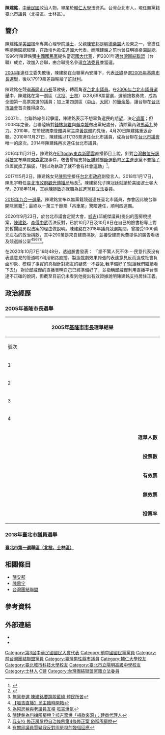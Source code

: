 {{other uses}}
{{Infobox officeholder
| name           =  陳建銘
| image = File:陳建銘.jpg
| box_width = 200
| caption        = 
| term_start = 
| term_end = 
| predecessor = 
| successor = 
| order1 = [[File:Flag_of_Taipei_City.svg|27px]][[臺北市議會|臺北市議會]]第10-13屆[[臺北市議員|市議員]]
| term_start1 = 2006年12月25日
| term_end1 = 
| constituency1 = 臺北市第一選舉區<br>（[[北投區|北投區]]、[[士林區|士林區]]）
| order1         = [[File:Flag_of_Taipei_City.svg|27px]][[臺北市議會|臺北市議會]]第10-13屆[[臺北市議員|市議員]]
| width          = 
| period         = 
| sex            = 男 
| Native place   = [[台北市|台北市]]
| nationality    = {{ROC}}
| date of birth  ={{Birth date and age|1961|7|24}}
| place of birth = {{ROC-TWN}}[[台北市|台北市]]
| parents        = [[陳安邦|陳安邦]]（父，{{KMT}}籍）
| spouse         = [[梁筱萍|梁筱萍]]
| children       = [[陳思宇_(政治人物)|陳思宇]]（女，{{TPP}}籍）
| relatives      = [[陳靜敏|陳靜敏]]（妹，{{DPP}}籍）
| party          = {{Nonp}}（2007年－2010年、2018年－）
| otherparty     = {{KMT}}（1996年－2001年）<BR>{{TSU}}（2001－2007年、2010年－2018年）
| educate        = 
* [[臺北市士林區社子國民小學|社子國小]]
* [[臺北市立陽明高級中學|陽明國中]]
* [[光武工專|光武工專]]
* [[輔仁大學|輔仁大學]]
* 美國{{Link-en|西雅圖社區大學|City University of Seattle}}管理學碩士
* 美國加州專業心理學院博士
| past          = 
* [[清雲科技大學|清雲科技大學]]講師
* [[景文技術學院|景文技術學院]]講師 
* [[光武技術學院|光武技術學院]]講師 
* [[開南管理學院|開南管理學院]]講師 
* [[環球電視_(台灣)|環球電視]]《各領風騷》節目主持人
* 中華民國水上救生協會北區分會顧問
* 士林[[扶輪社|扶輪社]]理事
* 臺北市團管區顧問
* [[國民大會|國民大會]]（第3屆）代表<br><span style="color: blue;">（1996年－2000年）</span>
* [[立法院|立法院]]（第5屆）委員<br><span style="color: blue;">（2002年2月1日－2005年1月31日）</span>
* [[台灣團結聯盟|台灣團結聯盟]]秘書長
* 台灣團結聯盟立法院黨團總召
* 台灣團結聯盟立法院黨團幹事長
* 臺北市第10屆議員<br><span style="color: blue;">（2006年12月25日—2010年12月25日）</span>
* 臺北市第11屆議員<br><span style="color: blue;">（2010年12月25日－2014年12月25日）</span>
* 臺北市第12屆議員<br><span style="color: blue;">（2014年12月25日－2018年12月25日）</span>
* 臺北市第13屆議員<br><span style="color: blue;">（2018年12月25日－2022年12月25日）</span>
}}

'''陳建銘'''{{BD|1961年|7月24日|||catIdx=C陳}}，[[中華民國|中華民國]]政治人物，畢業於[[輔仁大學|輔仁大學]]法律系。台灣台北市人，現任無黨籍[[臺北市議員|臺北市議員]]（北投區、士林區）。

==簡介==
陳建銘是[[美國|美國]]加州專業心理學院[[博士|博士]]，父親[[陳安邦|陳安邦]]是[[明德樂園|明德樂園]]大股東之一，曾擔任明德樂園總經理，在政壇也擔任過[[國大代表|國大代表]]，而陳建銘之前也曾任明德樂園副總。1996年陳建銘獲[[中國國民黨|中國國民黨]]提名當選[[國大代表|國大代表]]，但2001年適[[台灣團結聯盟|台灣團結聯盟]]（台聯）成立，改加入台聯，由台聯提名參選[[立法委員|立法委員]]並當選。

[[2004年中華民國立法委員選舉|2004年]]連任立委失敗後，陳建銘在台聯黨內安排下，代表[[泛綠|泛綠]]參選[[2005年中華民國地方公職人員選舉|2005年基隆市長選舉]]，後以17919票差距輸給了[[許財利|許財利]]。

陳建銘在競選[[基隆市市長|基隆市市長]]落敗後，轉而角逐[[台北市議員|台北市議員]]。在[[2006年中華民國直轄市市長暨市議員選舉|2006年台北市議員選舉]]中，陳建銘在第一選區（[[北投區|北投]]、[[士林區|士林]]）以28,698票當選，選前搶救奏效，成為全國第一高票當選的議員；加上第四選區（[[中山區_(台北市)|中山]]、[[大同區_(臺灣)|大同]]）的[[簡余晏|簡余晏]]，讓台聯在[[台北市議會|台北市議會]]首次獲得席次。

2007年，台聯路線引起爭議，陳建銘表示不想辜負選民的期望，決定[[退黨|退黨]]；但2008年之後，台聯陸續對[[錢林慧君|錢林慧君]]與[[賴幸媛|賴幸媛]]做出黨紀處分，清除黨內親[[馬英九|馬英九]]勢力。2010年，在前總統[[李登輝|李登輝]]與黨主席[[黃昆輝|黃昆輝]]約見後，4月20日陳建銘重返台聯。2010年11月27日，陳建銘以17,136票連任台北市議員，成為台聯在[[台北市議會|台北市議會]]唯一的席次。2014年陳建銘再次連任台北市議員。

2016年11月21日，陳建銘在[[ETtoday東森新聞雲|ETtoday東森新聞雲]]直播節目上說，針對[[台灣數位光訊科技|台灣數位光訊科技]]宣布購買[[東森電視|東森電視]]事件，敬告曾經支持[[反媒體壟斷運動|反媒體壟斷運動]]的[[民主進步黨|民主進步黨]]不要[[髮夾彎|換了位置就換了腦袋]]，「別以為執政了就不會有[[社會運動|社會運動]]」<ref>{{cite news|author=財經中心|title=新「媒體怪獸」即將成形 反媒體壟斷的團體哪去了？|url=http://www.ettoday.net/news/20161122/815563.htm|agency=ETtoday東森新聞雲|date=2016-11-22|accessdate=2017-02-13|archive-url=https://web.archive.org/web/20180116081310/https://www.ettoday.net/news/20161122/815563.htm|archive-date=2018-01-16|dead-url=yes}}</ref>。

2017年5月2日，陳建銘女兒[[陳思宇_(政治人物)|陳思宇]]接任[[台北市政府|台北市政府]]副發言人。2018年1月17日，陳思宇轉任[[臺北市政府觀光傳播局|臺北市政府觀光傳播局]]局長<ref>{{cite news|author=|title=指台北燈節「火燒屁股」 柯文哲：對簡余晏回應也不可置信|url=https://tw.news.yahoo.com/指台北燈節「火燒屁股」-柯文哲%EF%BC%9A對簡余晏回應也-042829838.html|agency=Yahoo|date=2018-01-17|accessdate=}}</ref>。陳建銘兒子陳冠廷就讀於美國波士頓大學。2018年11月，其妹[[陳靜敏|陳靜敏]]亦就職為民進黨籍立法委員。

[[2018年九合一選舉|2018年九合一選舉]]，陳建銘宣布以無黨籍競選連任臺北市議員，亦會因此被台聯開除黨籍<ref>[https://www.chinatimes.com/realtimenews/20180829002908-260407 無黨參選 陳建銘要跳脫藍綠 體民所苦]</ref>；最終以一萬三千餘票「吊車尾」驚險連任，順利四連霸。

2020年9月23日，於台北市議會定期大會，[[呱吉|呱吉]](邱威傑議員)提出的囤房稅提案，[[陳建銘|陳建銘]]、[[李傅中武|李傅中武]]否決反對，已於10月7日及10月8日在自己的臉書粉專上對於暫擱囤房稅法案的理由做說明。陳建銘在2018年議員競選期間，曾接受1000萬元左右的政治捐款，其中290萬是來自建商捐款，並接受建商免費提供的廣告看板及競選辦公室<ref>[https://www.youtube.com/watch?v=mAzctXlmx5Q 【呱吉直播】民主臨時開箱]</ref><ref>[https://times.hinet.net/news/23072857 為囤房稅與老議員互槓 呱吉爆氣]</ref><ref>[https://www.storm.mg/article/3093510 陳建銘為何擋囤房稅？呱吉驚爆「捐款來源」：建商代理人]</ref><ref>[https://www.facebook.com/tccalexchen/posts/2610096462653623 我支持 修正房屋稅自治條例第4條修正案 俗稱囤房稅]</ref><ref>[https://www.facebook.com/tccalexchen/posts/2610726295923973 有關邱議員質疑我反對囤房稅的幾個回應]</ref>。

在2020年10月7日16時48分，透過臉書發表：
「語不驚人死不休·⋯民意代表没有表達意見的管道嗎?利用網路直插、製造戲劇效果誇張的表達意見反而造成社會負面印象、模糊了事實的真相針對網友的疑惑⋯不要急,我準備好了!就讓我們繼續看下去!」
對於邱威傑的直播表明自己已經準備好了，並指稱邱威傑利用直播平台表達不正確的說詞，但截至目前仍未看到他提出有效證據說明陳建銘支持居住正義。

==政治經歷==
===2005年基隆市長選舉===
{|class="wikitable collapsible" style="text-align:center"
|-
! colspan="7" width=620px|2005年[[基隆市市長|基隆市市長]]選舉結果
|-
!width=35|號次
!width=55| 候選人
!width=120| 政黨
!width=75| 得票數
!width=75| 得票率
!width=49| 當選標記
|-
|1||[[陳建銘|陳建銘]]||{{Tsu}}||style="border-left:4px solid #FFA500;" align="right"|58,243
|align="right"|31.46%
|align="center"|
|-
|2||[[許財利|許財利]]||{{KMT}}||style="border-left:4px solid #000099;" align="right"|76,162
|align="right"|41.14%
|align="center"|[[File:Vote1.svg|20px]]
|-
|3||[[劉文雄_(基隆市)|劉文雄]]||{{Pfp}}||style="border-left:4px solid #FF4500;" align="right"|47,932
|align="right"|25.89%
|align="center"|
|-
|4||[[王拓|王拓]]||{{DPP}}||style="border-left:4px solid #1B9431;" align="right"|2,771
|align="right"|1.50%
|align="center"|
|- bgcolor=EEEEEE 
| colspan="3" align="right" | '''選舉人數''' || colspan="3" align="left" |　292,330
|- bgcolor=EEEEEE 
| colspan="3" align="right" | '''投票數''' || colspan="3" align="left" |　187,248
|- bgcolor=EEEEEE 
| colspan="3" align="right" | '''有效票''' || colspan="3" align="left" |　185,108
|- bgcolor=EEEEEE 
| colspan="3" align="right" | '''無效票''' || colspan="3" align="left" |　2,140
|- bgcolor=EEEEEE 
| colspan="3" align="right" | '''投票率''' || colspan="3" align="left" |　64.05%
|}
===2018年臺北市議員選舉===
==== [[2018年中華民國直轄市議員及縣市議員選舉選舉區投票結果列表#臺北市第一選舉區（北投、士林區）|臺北市第一選舉區（北投、士林區）]] ====
{{2018年臺北市議員選舉/第一選舉區}}


== 相關條目 ==
* [[陳安邦|陳安邦]]
* [[陳思宇|陳思宇]]
* [[台灣團結聯盟|台灣團結聯盟]]


== 參考資料 ==
{{Reflist|2}}

== 外部連結 ==
* {{Facebook page|urfriendalexchen87}}
* {{Facebook page|tccalexchen}}
{{第13屆臺北市議員}}
{{第12屆臺北市議員}}
{{第11屆臺北市議員}} 
{{第10屆臺北市議員}} 
{{中華民國第五屆立法委員}}

{{Portal bar|臺灣|中華民國|臺北|政治|人物}}

[[Category:第3屆中華民國國民大會代表|Category:第3屆中華民國國民大會代表]]
[[Category:前中國國民黨黨員|Category:前中國國民黨黨員]]
[[Category:前台灣團結聯盟黨員|Category:前台灣團結聯盟黨員]]
[[Category:臺灣男性縣市議員|Category:臺灣男性縣市議員]]
[[Category:輔仁大學校友|Category:輔仁大學校友]]
[[Category:臺北城市科技大學校友|Category:臺北城市科技大學校友]]
[[Category:臺北市立陽明高級中學校友|Category:臺北市立陽明高級中學校友]]
[[Category:士林人|Category:士林人]]
[[Category:陳姓|C建]]
[[Category:台灣團結聯盟黨籍立法委員|Category:台灣團結聯盟黨籍立法委員]]